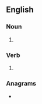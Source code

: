 ==English==

===Noun===
{{head|en|noun plural form}}

# {{plural of|prolapse|lang=en}}

===Verb===
{{head|en|verb form}}

# {{en-third-person singular of|prolapse}}

===Anagrams===
* {{anagrams|en|sapropels}}
